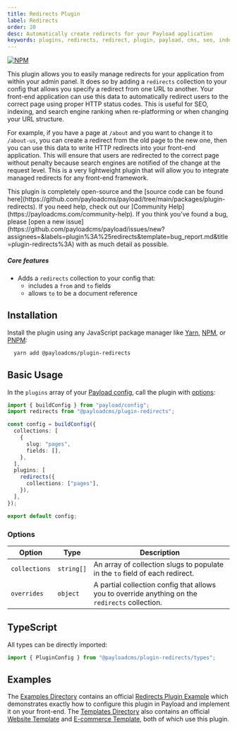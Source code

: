 ```yaml
---
title: Redirects Plugin
label: Redirects
order: 20
desc: Automatically create redirects for your Payload application
keywords: plugins, redirects, redirect, plugin, payload, cms, seo, indexing, search, search engine
---
```


[![NPM](https://img.shields.io/npm/v/@payloadcms/plugin-redirects)](https://www.npmjs.com/package/@payloadcms/plugin-redirects)

This plugin allows you to easily manage redirects for your application from within your admin panel. It does so by adding a `redirects` collection to your config that allows you specify a redirect from one URL to another. Your front-end application can use this data to automatically redirect users to the correct page using proper HTTP status codes. This is useful for SEO, indexing, and search engine ranking when re-platforming or when changing your URL structure.

For example, if you have a page at `/about` and you want to change it to `/about-us`, you can create a redirect from the old page to the new one, then you can use this data to write HTTP redirects into your front-end application. This will ensure that users are redirected to the correct page without penalty because search engines are notified of the change at the request level. This is a very lightweight plugin that will allow you to integrate managed redirects for any front-end framework.

<Banner type="info">
  This plugin is completely open-source and the [source code can be found here](https://github.com/payloadcms/payload/tree/main/packages/plugin-redirects). If you need help, check out our [Community Help](https://payloadcms.com/community-help). If you think you've found a bug, please [open a new issue](https://github.com/payloadcms/payload/issues/new?assignees=&labels=plugin%3A%25redirects&template=bug_report.md&title=plugin-redirects%3A) with as much detail as possible.
</Banner>

##### Core features

- Adds a `redirects` collection to your config that:
  - includes a `from` and `to` fields
  - allows `to` to be a document reference

## Installation

Install the plugin using any JavaScript package manager like [Yarn](https://yarnpkg.com), [NPM](https://npmjs.com), or [PNPM](https://pnpm.io):

```bash
  yarn add @payloadcms/plugin-redirects
```

## Basic Usage

In the `plugins` array of your [Payload config](https://payloadcms.com/docs/configuration/overview), call the plugin with [options](#options):

```ts
import { buildConfig } from "payload/config";
import redirects from "@payloadcms/plugin-redirects";

const config = buildConfig({
  collections: [
    {
      slug: "pages",
      fields: [],
    },
  ],
  plugins: [
    redirects({
      collections: ["pages"],
    }),
  ],
});

export default config;
```

### Options

| Option | Type | Description |
| --- | --- | --- |
| `collections` | `string[]` | An array of collection slugs to populate in the `to` field of each redirect. |
| `overrides` | `object` | A partial collection config that allows you to override anything on the `redirects` collection. |

## TypeScript

All types can be directly imported:

```ts
import { PluginConfig } from "@payloadcms/plugin-redirects/types";
```

## Examples

The [Examples Directory](https://github.com/payloadcms/payload/tree/main/examples) contains an official [Redirects Plugin Example](https://github.com/payloadcms/payload/tree/main/examples/redirects) which demonstrates exactly how to configure this plugin in Payload and implement it on your front-end. The [Templates Directory](https://github.com/payloadcms/payload/tree/main/templates) also contains an official [Website Template](https://github.com/payloadcms/payload/tree/main/templates/website) and [E-commerce Template](https://github.com/payloadcms/payload/tree/main/templates/ecommere), both of which use this plugin.
